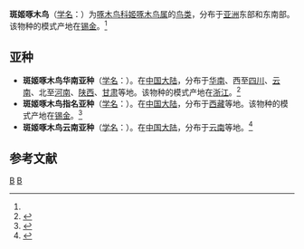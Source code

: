 {{Speciesbox
| taxon = Picumnus innominatus
| status = LC | status_system = IUCN3.1
| status_ref = <ref name=iucn>{{IUCN2010|version=2010.3| assessors =  [[BirdLife_International|BirdLife International]] | year = 2009 | id = 141606 | title = Picumnus  innominatus |downloaded = 2010-9-25}}</ref>
| image = Speckled piculet (Picumnus innominatus).jpg
| binomial_authority = (Burton, 1836)<ref name='id2445'>{{cite web| url =http://www.bioinfo.cn/db05/BjdwSpecies.php?action=view&id=2445| title =斑姬啄木鸟| work =《中国动物物种编目数据库》| publisher =中国科学院微生物研究所| author =中国科学院动物研究所| accessdate =2009-04-04| deadurl =yes| archiveurl =https://web.archive.org/web/20160305021024/http://www.bioinfo.cn/db05/BjdwSpecies.php?action=view&id=2445| archivedate =2016-03-05}}</ref>
}}

'''斑姬啄木鸟'''（[[学名|学名]]：{{lang|la|''Picumnus innominatus''}}）为[[啄木鸟科|啄木鸟科]][[姬啄木鸟属|姬啄木鸟属]]的[[鸟类|鸟类]]，分布于[[亚洲|亚洲]]东部和东南部。该物种的模式产地在[[锡金|锡金]]。<ref name='id2445'/>

==亚种==
*'''斑姬啄木鸟华南亚种'''（[[学名|学名]]：{{lang|la|''Picumnus innominatus chinensis''}}）。在[[中国大陆|中国大陆]]，分布于[[华南|华南]]、西至[[四川|四川]]、[[云南|云南]]、北至[[河南|河南]]、[[陕西|陕西]]、[[甘肃|甘肃]]等地。该物种的模式产地在[[浙江|浙江]]。<ref name='id2446'>{{cite web| url =http://www.bioinfo.cn/db05/BjdwSpecies.php?action=view&id=2446| title =斑姬啄木鸟华南亚种| work =《中国动物物种编目数据库》| publisher =中国科学院微生物研究所| author =中国科学院动物研究所| accessdate =2009-04-04| deadurl =yes| archiveurl =https://web.archive.org/web/20160305091326/http://www.bioinfo.cn/db05/BjdwSpecies.php?action=view&id=2446| archivedate =2016-03-05}}</ref>
*'''斑姬啄木鸟指名亚种'''（[[学名|学名]]：{{lang|la|''Picumnus innominatus innominatus''}}）。在[[中国大陆|中国大陆]]，分布于[[西藏|西藏]]等地。该物种的模式产地在[[锡金|锡金]]。<ref name='id2447'>{{cite web| url =http://www.bioinfo.cn/db05/BjdwSpecies.php?action=view&id=2447| title =斑姬啄木鸟指名亚种| work =《中国动物物种编目数据库》| publisher =中国科学院微生物研究所| author =中国科学院动物研究所| accessdate =2009-04-04| deadurl =yes| archiveurl =https://web.archive.org/web/20160305023043/http://www.bioinfo.cn/db05/BjdwSpecies.php?action=view&id=2447| archivedate =2016-03-05}}</ref>
*'''斑姬啄木鸟云南亚种'''（[[学名|学名]]：{{lang|la|''Picumnus innominatus malayorum''}}）。在[[中国大陆|中国大陆]]，分布于[[云南|云南]]等地。<ref name='id2448'>{{cite web| url =http://www.bioinfo.cn/db05/BjdwSpecies.php?action=view&id=2448| title =斑姬啄木鸟云南亚种| work =《中国动物物种编目数据库》| publisher =中国科学院微生物研究所| author =中国科学院动物研究所| accessdate =2009-04-04| deadurl =yes| archiveurl =https://web.archive.org/web/20160305022616/http://www.bioinfo.cn/db05/BjdwSpecies.php?action=view&id=2448| archivedate =2016-03-05}}</ref>

== 参考文献 ==
{{reflist}}
{{Taxonbar|from=Q2672657}}

[[Category:姬啄木鸟属|B]]
[[Category:_1836年描述的鸟类|B]]